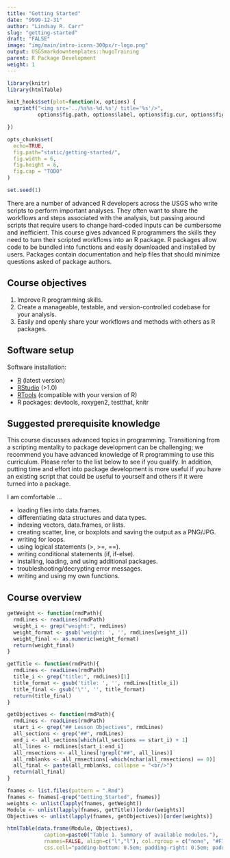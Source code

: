 ```yaml
---
title: "Getting Started"
date: "9999-12-31"
author: "Lindsay R. Carr"
slug: "getting-started"
draft: "FALSE"
image: "img/main/intro-icons-300px/r-logo.png"
output: USGSmarkdowntemplates::hugoTraining
parent: R Package Development
weight: 1
---
```


```r
library(knitr)
library(htmlTable)

knit_hooks$set(plot=function(x, options) {
  sprintf("<img src='../%s%s-%d.%s'/ title='%s'/>", 
          options$fig.path, options$label, options$fig.cur, options$fig.ext, options$fig.cap)

})

opts_chunk$set(
  echo=TRUE,
  fig.path="static/getting-started/",
  fig.width = 6,
  fig.height = 6,
  fig.cap = "TODO"
)

set.seed(1)
```

There are a number of advanced R developers across the USGS who write scripts to perform important analyses. They often want to share the workflows and steps associated with the analysis, but passing around scripts that require users to change hard-coded inputs can be cumbersome and inefficient. This course gives advanced R programmers the skills they need to turn their scripted workflows into an R package. R packages allow code to be bundled into functions and easily downloaded and installed by users. Packages contain documentation and help files that should minimize questions asked of package authors.

## Course objectives

1. Improve R programming skills.
2. Create a manageable, testable, and version-controlled codebase for your analysis.
3. Easily and openly share your workflows and methods with others as R packages.

## Software setup

Software installation:

- [R](https://cran.rstudio.com/bin/windows/base/) (latest version)
- [RStudio](https://www.rstudio.com/products/rstudio/download2/) (>1.0)
- [RTools](https://cran.r-project.org/bin/windows/Rtools/) (compatible with your version of R)
- R packages: devtools, roxygen2, testthat, knitr

## Suggested prerequisite knowledge

This course discusses advanced topics in programming. Transitioning from a scripting mentality to package development can be challenging; we recommend you have advanced knowledge of R programming to use this curriculum. Please refer to the list below to see if you qualify. In addition, putting time and effort into package development is more useful if you have an existing script that could be useful to yourself and others if it were turned into a package.

I am comfortable ...

- loading files into data.frames.
- differentiating data structures and data types.
- indexing vectors, data.frames, or lists.
- creating scatter, line, or boxplots and saving the output as a PNG/JPG.
- writing for loops.
- using logical statements (>, >=, ==).
- writing conditional statements (if, if-else).
- installing, loading, and using additional packages.
- troubleshooting/decrypting error messages.
- writing and using my own functions.

## Course overview

```r
getWeight <- function(rmdPath){
  rmdLines <- readLines(rmdPath)
  weight_i <- grep("weight:", rmdLines)
  weight_format <- gsub('weight: ', '', rmdLines[weight_i])
  weight_final <- as.numeric(weight_format)
  return(weight_final)
}

getTitle <- function(rmdPath){
  rmdLines <- readLines(rmdPath)
  title_i <- grep("title:", rmdLines)[1]
  title_format <- gsub('title: ', '', rmdLines[title_i])
  title_final <- gsub('\"', '', title_format)
  return(title_final)
}

getObjectives <- function(rmdPath){
  rmdLines <- readLines(rmdPath)
  start_i <- grep("## Lesson Objectives", rmdLines)
  all_sections <- grep("##", rmdLines)
  end_i <- all_sections[which(all_sections == start_i) + 1]
  all_lines <- rmdLines[start_i:end_i]
  all_rmsections <- all_lines[!grepl("##", all_lines)]
  all_rmblanks <- all_rmsections[-which(nchar(all_rmsections) == 0)]
  all_final <- paste(all_rmblanks, collapse = "<br/>")
  return(all_final)
}

fnames <- list.files(pattern = ".Rmd")
fnames <- fnames[-grep("Getting_Started", fnames)]
weights <- unlist(lapply(fnames, getWeight))
Module <- unlist(lapply(fnames, getTitle))[order(weights)]
Objectives <- unlist(lapply(fnames, getObjectives))[order(weights)]

htmlTable(data.frame(Module, Objectives), 
            caption=paste0("Table 1. Summary of available modules."),
            rnames=FALSE, align=c("l","l"), col.rgroup = c("none", "#F7F7F7"), 
            css.cell="padding-bottom: 0.5em; padding-right: 0.5em; padding-top: 0.5em;")

```

